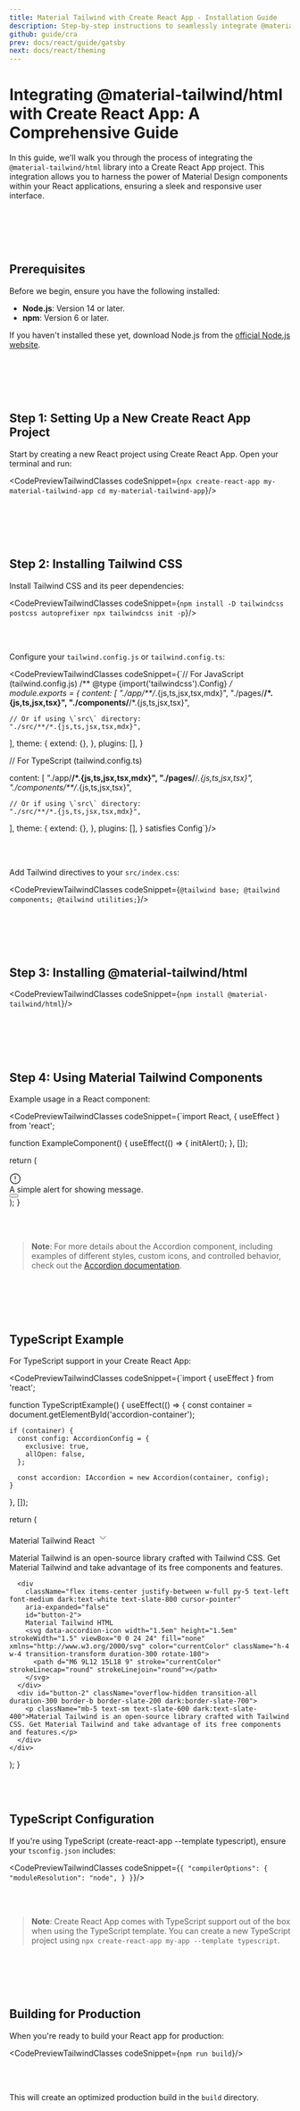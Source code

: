 ```yaml
---
title: Material Tailwind with Create React App - Installation Guide
description: Step-by-step instructions to seamlessly integrate @material-tailwind/html with Create React App, including installation, configuration, and usage.
github: guide/cra
prev: docs/react/guide/gatsby
next: docs/react/theming
---
```


# Integrating @material-tailwind/html with Create React App: A Comprehensive Guide

In this guide, we'll walk you through the process of integrating the `@material-tailwind/html` library into a Create React App project. This integration allows you to harness the power of Material Design components within your React applications, ensuring a sleek and responsive user interface.

<br></br><br></br>

## Prerequisites

Before we begin, ensure you have the following installed:

- **Node.js**: Version 14 or later.
- **npm**: Version 6 or later.

If you haven't installed these yet, download Node.js from the [official Node.js website](https://nodejs.org/).

<br></br><br></br>

## Step 1: Setting Up a New Create React App Project

Start by creating a new React project using Create React App. Open your terminal and run:

<CodePreviewTailwindClasses codeSnippet={`npx create-react-app my-material-tailwind-app
cd my-material-tailwind-app`}/>

<br></br><br></br>

## Step 2: Installing Tailwind CSS

Install Tailwind CSS and its peer dependencies:

<CodePreviewTailwindClasses codeSnippet={`npm install -D tailwindcss postcss autoprefixer
npx tailwindcss init -p`}/>

<br></br>

Configure your `tailwind.config.js` or `tailwind.config.ts`:

<CodePreviewTailwindClasses codeSnippet={`// For JavaScript (tailwind.config.js)
/** @type {import('tailwindcss').Config} */
module.exports = {
  content: [
    "./app/**/*.{js,ts,jsx,tsx,mdx}",
    "./pages/**/*.{js,ts,jsx,tsx}",
    "./components/**/*.{js,ts,jsx,tsx}",
 
    // Or if using \`src\` directory:
    "./src/**/*.{js,ts,jsx,tsx,mdx}",
  ],
  theme: {
    extend: {},
  },
  plugins: [],
}

// For TypeScript (tailwind.config.ts)

  content: [
    "./app/**/*.{js,ts,jsx,tsx,mdx}",
    "./pages/**/*.{js,ts,jsx,tsx}",
    "./components/**/*.{js,ts,jsx,tsx}",
 
    // Or if using \`src\` directory:
    "./src/**/*.{js,ts,jsx,tsx,mdx}",
  ],
  theme: {
    extend: {},
  },
  plugins: [],
} satisfies Config`}/>

<br></br>

Add Tailwind directives to your `src/index.css`:

<CodePreviewTailwindClasses codeSnippet={`@tailwind base;
@tailwind components;
@tailwind utilities;`}/>

<br></br><br></br>

## Step 3: Installing @material-tailwind/html

<CodePreviewTailwindClasses codeSnippet={`npm install @material-tailwind/html`}/>

<br></br><br></br>

## Step 4: Using Material Tailwind Components

Example usage in a React component:

<CodePreviewTailwindClasses codeSnippet={`import React, { useEffect } from 'react';

function ExampleComponent() {
  useEffect(() => {
    initAlert();
  }, []);

  return (
    <div role="alert" class="relative flex w-full items-start rounded-md border border-slate-800 bg-slate-800 p-2 text-slate-50">
      <span class="grid shrink-0 place-items-center p-1">
        <svg width="1.5em" height="1.5em" stroke-width="1.5" viewBox="0 0 24 24" fill="none" xmlns="http://www.w3.org/2000/svg" color="currentColor" class="h-5 w-5">
          <path d="M12 7L12 13" stroke="currentColor" stroke-linecap="round" stroke-linejoin="round"></path>
          <path d="M12 17.01L12.01 16.9989" stroke="currentColor" stroke-linecap="round" stroke-linejoin="round"></path>
          <path d="M12 22C17.5228 22 22 17.5228 22 12C22 6.47715 17.5228 2 12 2C6.47715 2 2 6.47715 2 12C2 17.5228 6.47715 22 12 22Z" stroke="currentColor" stroke-linecap="round" stroke-linejoin="round"></path>
        </svg>
      </span>
      <div class="m-1.5 w-full font-sans text-base leading-none">
        A simple alert for showing message.
      </div>
      <button data-dismiss="alert" class="outline-none">
        <svg viewBox="0 0 24 24" fill="none" xmlns="http://www.w3.org/2000/svg" color="currentColor" class="m-1 h-5 w-5 stroke-2">
          <path d="M6.75827 17.2426L12.0009 12M17.2435 6.75736L12.0009 12M12.0009 12L6.75827 6.75736M12.0009 12L17.2435 17.2426" stroke="currentColor" stroke-linecap="round" stroke-linejoin="round"></path>
        </svg>
      </button>
    </div>
  );
}


<br></br>

> **Note**: For more details about the Accordion component, including examples of different styles, custom icons, and controlled behavior, check out the [Accordion documentation](/docs/html/accordion).

<br></br><br></br>

## TypeScript Example

For TypeScript support in your Create React App:

<CodePreviewTailwindClasses codeSnippet={`import { useEffect } from 'react';

function TypeScriptExample() {
  useEffect(() => {
    const container = document.getElementById('accordion-container');

    if (container) {
      const config: AccordionConfig = {
        exclusive: true,
        allOpen: false,
      };

      const accordion: IAccordion = new Accordion(container, config);
    }
  }, []);

  return (
    <div id="accordion-container" className="group block w-full">
      <div 
        className="flex items-center justify-between w-full py-5 text-left font-medium dark:text-white text-slate-800 cursor-pointer"
        aria-expanded="false"
        id="button-1">
        Material Tailwind React
        <svg data-accordion-icon width="1.5em" height="1.5em" strokeWidth="1.5" viewBox="0 0 24 24" fill="none" xmlns="http://www.w3.org/2000/svg" color="currentColor" className="h-4 w-4 transition-transform duration-300 rotate-180">
          <path d="M6 9L12 15L18 9" stroke="currentColor" strokeLinecap="round" strokeLinejoin="round"></path>
        </svg>
      </div>
      <div id="button-1" className="overflow-hidden transition-all duration-300 border-b border-slate-200 dark:border-slate-700">
        <p className="mb-5 text-sm text-slate-600 dark:text-slate-400">Material Tailwind is an open-source library crafted with Tailwind CSS. Get Material Tailwind and take advantage of its free components and features.</p>
      </div>

      <div 
        className="flex items-center justify-between w-full py-5 text-left font-medium dark:text-white text-slate-800 cursor-pointer"
        aria-expanded="false"
        id="button-2">
        Material Tailwind HTML
        <svg data-accordion-icon width="1.5em" height="1.5em" strokeWidth="1.5" viewBox="0 0 24 24" fill="none" xmlns="http://www.w3.org/2000/svg" color="currentColor" className="h-4 w-4 transition-transform duration-300 rotate-180">
          <path d="M6 9L12 15L18 9" stroke="currentColor" strokeLinecap="round" strokeLinejoin="round"></path>
        </svg>
      </div>
      <div id="button-2" className="overflow-hidden transition-all duration-300 border-b border-slate-200 dark:border-slate-700">
        <p className="mb-5 text-sm text-slate-600 dark:text-slate-400">Material Tailwind is an open-source library crafted with Tailwind CSS. Get Material Tailwind and take advantage of its free components and features.</p>
      </div>
    </div>
  );
}


<br></br>

## TypeScript Configuration

If you're using TypeScript (create-react-app --template typescript), ensure your `tsconfig.json` includes:

<CodePreviewTailwindClasses codeSnippet={`{
  "compilerOptions": {
    "moduleResolution": "node",
  }
}`}/>

<br></br>

> **Note**: Create React App comes with TypeScript support out of the box when using the TypeScript template. You can create a new TypeScript project using `npx create-react-app my-app --template typescript`.

<br></br><br></br>

## Building for Production

When you're ready to build your React app for production:

<CodePreviewTailwindClasses codeSnippet={`npm run build`}/>

<br></br>

This will create an optimized production build in the `build` directory.